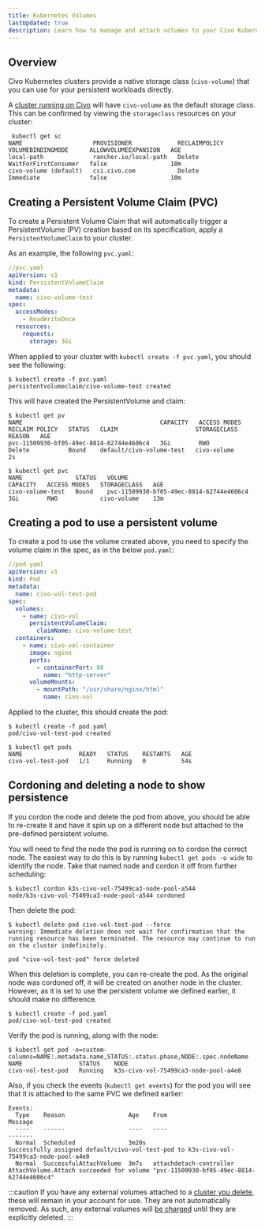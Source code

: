 ```yaml
---
title: Kubernetes Volumes
lastUpdated: true
description: Learn how to manage and attach volumes to your Civo Kubernetes clusters, find out how to use them and improve the performance of your applications.
---
```



## Overview

Civo Kubernetes clusters provide a native storage class (`civo-volume`) that you can use for your persistent workloads directly.

A [cluster running on Civo](/kubernetes/create-a-cluster/) will have `civo-volume` as the default storage class. This can be confirmed by viewing the `storageclass` resources on your cluster:

```console
 kubectl get sc
NAME                    PROVISIONER             RECLAIMPOLICY   VOLUMEBINDINGMODE      ALLOWVOLUMEEXPANSION   AGE
local-path              rancher.io/local-path   Delete          WaitForFirstConsumer   false                  10m
civo-volume (default)   csi.civo.com            Delete          Immediate              false                  10m
```

## Creating a Persistent Volume Claim (PVC)

To create a Persistent Volume Claim that will automatically trigger a PersistentVolume (PV) creation based on its specification, apply a `PersistentVolumeClaim` to your cluster.

As an example, the following `pvc.yaml`:

```yaml
//pvc.yaml
apiVersion: v1
kind: PersistentVolumeClaim
metadata:
  name: civo-volume-test
spec:
  accessModes:
    - ReadWriteOnce
  resources:
    requests:
      storage: 3Gi
```

When applied to your cluster with `kubectl create -f pvc.yaml`, you should see the following:

```console
$ kubectl create -f pvc.yaml 
persistentvolumeclaim/civo-volume-test created
```

This will have created the PersistentVolume and claim:

```console
$ kubectl get pv
NAME                                       CAPACITY   ACCESS MODES   RECLAIM POLICY   STATUS   CLAIM                      STORAGECLASS   REASON   AGE
pvc-11509930-bf05-49ec-8814-62744e4606c4   3Gi        RWO            Delete           Bound    default/civo-volume-test   civo-volume             2s

$ kubectl get pvc
NAME               STATUS   VOLUME                                     CAPACITY   ACCESS MODES   STORAGECLASS   AGE
civo-volume-test   Bound    pvc-11509930-bf05-49ec-8814-62744e4606c4   3Gi        RWO            civo-volume    13m
```

## Creating a pod to use a persistent volume

To create a pod to use the volume created above, you need to specify the volume claim in the spec, as in the below `pod.yaml`:

```yaml
//pod.yaml
apiVersion: v1
kind: Pod
metadata:
  name: civo-vol-test-pod
spec:
  volumes:
    - name: civo-vol
      persistentVolumeClaim:
        claimName: civo-volume-test
  containers:
    - name: civo-vol-container
      image: nginx
      ports:
        - containerPort: 80
          name: "http-server"
      volumeMounts:
        - mountPath: "/usr/share/nginx/html"
          name: civo-vol
```

Applied to the cluster, this should create the pod:

```console
$ kubectl create -f pod.yaml 
pod/civo-vol-test-pod created

$ kubectl get pods
NAME                READY   STATUS    RESTARTS   AGE
civo-vol-test-pod   1/1     Running   0          54s
```

## Cordoning and deleting a node to show persistence

If you cordon the node and delete the pod from above, you should be able to re-create it and have it spin up on a different node but attached to the pre-defined persistent volume.

You will need to find the node the pod is running on to cordon the correct node. The easiest way to do this is by running `kubectl get pods -o wide` to identify the node. Take that named node and cordon it off from further scheduling:

```console
$ kubectl cordon k3s-civo-vol-75499ca3-node-pool-a544
node/k3s-civo-vol-75499ca3-node-pool-a544 cordoned
```

Then delete the pod:

```console
$ kubectl delete pod civo-vol-test-pod --force
warning: Immediate deletion does not wait for confirmation that the running resource has been terminated. The resource may continue to run on the cluster indefinitely.

pod "civo-vol-test-pod" force deleted
```

When this deletion is complete, you can re-create the pod. As the original node was cordoned off, it will be created on another node in the cluster. However, as it is set to use the persistent volume we defined earlier, it should make no difference.

```console
$ kubectl create -f pod.yaml 
pod/civo-vol-test-pod created
```

Verify the pod is running, along with the node:

```console
$ kubectl get pod -o=custom-columns=NAME:.metadata.name,STATUS:.status.phase,NODE:.spec.nodeName
NAME                STATUS    NODE
civo-vol-test-pod   Running   k3s-civo-vol-75499ca3-node-pool-a4e8
```

Also, if you check the events (`kubectl get events`) for the pod you will see that it is attached to the same PVC we defined earlier:

```console
Events:
  Type    Reason                  Age    From                                           Message
  ----    ------                  ----   ----                                           -------
  Normal  Scheduled               3m20s                                                 Successfully assigned default/civo-vol-test-pod to k3s-civo-vol-75499ca3-node-pool-a4e8
  Normal  SuccessfulAttachVolume  3m7s   attachdetach-controller                        AttachVolume.Attach succeeded for volume "pvc-11509930-bf05-49ec-8814-62744e4606c4"
```

:::caution
If you have any external volumes attached to a [cluster you delete](/kubernetes/delete-a-cluster/), these will remain in your account for use. They are not automatically removed. As such, any external volumes will [be charged](/account/billing/) until they are explicitly deleted.
:::